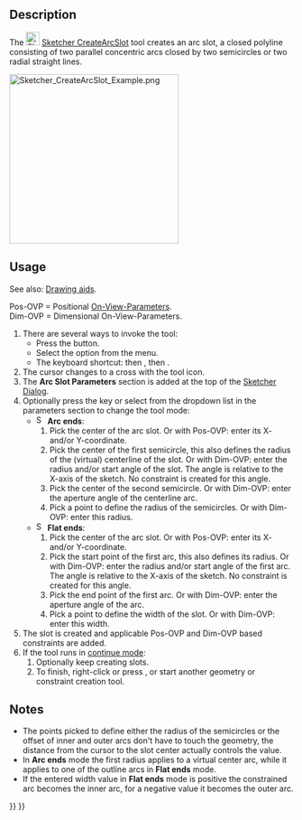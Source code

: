 <languages/>

{{Docnav
|[[Sketcher_CreateSlot|Slot]]
|[[Sketcher_CreateBSpline|B-Spline]]
|[[Sketcher_Workbench|Sketcher]]
|IconL=Sketcher_CreateSlot.svg
|IconR=Sketcher_CreateBSpline.svg
|IconC=Workbench_Sketcher.svg
}}

{{GuiCommand
|Name=Sketcher CreateArcSlot
|MenuLocation=Sketch → Geometries → Arc Slot
|Workbenches=[[Sketcher_Workbench|Sketcher]]
|Shortcut={{KEY|G}} {{KEY|S}} {{KEY|2}}
|Version=1.0
|SeeAlso=[[Sketcher_CreateSlot|Sketcher CreateSlot]]
}}

==Description==

The [[Image:Sketcher_CreateArcSlot.svg|24px]] [[Sketcher_CreateArcSlot|Sketcher CreateArcSlot]] tool creates an arc slot, a closed polyline consisting of two parallel concentric arcs closed by two semicircles or two radial straight lines.

[[Image:Sketcher_CreateArcSlot_Example.png|300px]]
{{Caption|Arc slot with arc ends (left) and flat ends (right)}}

==Usage==

See also: [[Sketcher_Workbench#Drawing_aids|Drawing aids]].

Pos-OVP = Positional [[Sketcher_Preferences#General|On-View-Parameters]].<br>
Dim-OVP = Dimensional On-View-Parameters.

# There are several ways to invoke the tool:
#* Press the {{Button|[[Image:Sketcher_CreateArcSlot.svg|16px]] [[Sketcher_CreateArcSlot|Arc Slot]]}} button.
#* Select the {{MenuCommand|Sketch → Geometries → [[Image:Sketcher_CreateArcSlot.svg|16px]] Arc Slot}} option from the menu.
#* The keyboard shortcut: {{KEY|G}} then {{KEY|S}}, then {{KEY|2}}.
# The cursor changes to a cross with the tool icon.
# The '''Arc Slot Parameters''' section is added at the top of the [[Sketcher_Dialog|Sketcher Dialog]].
# Optionally press the {{KEY|M}} key or select from the dropdown list in the parameters section to change the tool mode:
#* [[Image:Sketcher_CreateArcSlot.svg|16px]] '''Arc ends''':
#*# Pick the center of the arc slot. Or with Pos-OVP: enter its X- and/or Y-coordinate.
#*# Pick the center of the first semicircle, this also defines the radius of the (virtual) centerline of the slot. Or with Dim-OVP: enter the radius and/or start angle of the slot. The angle is relative to the X-axis of the sketch. No constraint is created for this angle.
#*# Pick the center of the second semicircle. Or with Dim-OVP: enter the aperture angle of the centerline arc.
#*# Pick a point to define the radius of the semicircles. Or with Dim-OVP: enter this radius.
#* [[Image:Sketcher_CreateRectangleSlot.svg|16px]] '''Flat ends''':
#*# Pick the center of the arc slot. Or with Pos-OVP: enter its X- and/or Y-coordinate.
#*# Pick the start point of the first arc, this also defines its radius. Or with Dim-OVP: enter the radius and/or start angle of the first arc. The angle is relative to the X-axis of the sketch. No constraint is created for this angle.
#*# Pick the end point of the first arc. Or with Dim-OVP: enter the aperture angle of the arc.
#*# Pick a point to define the width of the slot. Or with Dim-OVP: enter this width.
# The slot is created and applicable Pos-OVP and Dim-OVP based constraints are added.
# If the tool runs in [[Sketcher_Workbench#Continue_modes|continue mode]]:
## Optionally keep creating slots.
## To finish, right-click or press {{KEY|Esc}}, or start another geometry or constraint creation tool.

==Notes==

* The points picked to define either the radius of the semicircles or the offset of inner and outer arcs don't have to touch the geometry, the distance from the cursor to the slot center actually controls the value.
* In '''Arc ends''' mode the first radius applies to a virtual center arc, while it applies to one of the outline arcs in '''Flat ends''' mode.
* If the entered width value in '''Flat ends''' mode is positive the constrained arc becomes the inner arc, for a negative value it becomes the outer arc.


{{Docnav
|[[Sketcher_CreateSlot|Slot]]
|[[Sketcher_CreateBSpline|B-Spline]]
|[[Sketcher_Workbench|Sketcher]]
|IconL=Sketcher_CreateSlot.svg
|IconR=Sketcher_CreateBSpline.svg
|IconC=Workbench_Sketcher.svg
}}

{{Sketcher_Tools_navi{{#translation:}}}}
{{Userdocnavi{{#translation:}}}}